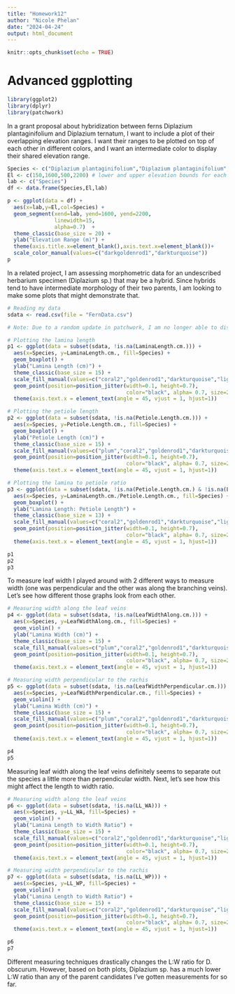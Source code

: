 ```yaml
---
title: "Homework12"
author: "Nicole Phelan"
date: "2024-04-24"
output: html_document
---
```


```r
knitr::opts_chunk$set(echo = TRUE)
```

# Advanced ggplotting

```r
library(ggplot2)
library(dplyr)
library(patchwork)
```

In a grant proposal about hybridization between ferns Diplazium plantaginifolium and Diplazium ternatum, I want to include a plot of their overlapping elevation ranges. I want their ranges to be plotted on top of each other in different colors, and I want an intermediate color to display their shared elevation range.

```r
Species <- c("Diplazium plantaginifolium","Diplazium plantaginifolium","Diplazium ternatum","Diplazium ternatum")
El <- c(150,1600,500,2200) # lower and upper elevation bounds for each species
lab <- c("Species")
df <- data.frame(Species,El,lab)

p <- ggplot(data = df) +
  aes(x=lab,y=El,col=Species) +
  geom_segment(xend=lab, yend=1600, yend=2200,
               linewidth=15, 
               alpha=0.7)  +
  theme_classic(base_size = 20) +
  ylab("Elevation Range (m)") + 
  theme(axis.title.x=element_blank(),axis.text.x=element_blank())+
  scale_color_manual(values=c("darkgoldenrod1","darkturquoise"))
p
```

In a related project, I am assessing morphometric data for an undescribed herbarium specimen (Diplazium sp.) that may be a hybrid. Since hybrids tend to have intermediate morphology of their two parents, I am looking to make some plots that might demonstrate that.

```r
# Reading my data
sdata <- read.csv(file = "FernData.csv")

# Note: Due to a random update in patchwork, I am no longer able to display plots together by adding them

# Plotting the lamina length
p1 <- ggplot(data = subset(sdata, !is.na(LaminaLength.cm.))) +
  aes(x=Species, y=LaminaLength.cm., fill=Species) +
  geom_boxplot() +
  ylab("Lamina Length (cm)") +
  theme_classic(base_size = 15) +
  scale_fill_manual(values=c("coral2","goldenrod1","darkturquoise","lightpink")) +
  geom_point(position=position_jitter(width=0.1, height=0.7),
                                      color="black", alpha= 0.7, size=2) +
  theme(axis.text.x = element_text(angle = 45, vjust = 1, hjust=1))

# Plotting the petiole length
p2 <- ggplot(data = subset(sdata, !is.na(Petiole.Length.cm.))) +
  aes(x=Species, y=Petiole.Length.cm., fill=Species) +
  geom_boxplot() +
  ylab("Petiole Length (cm)") +
  theme_classic(base_size = 15) +
  scale_fill_manual(values=c("plum","coral2","goldenrod1","darkturquoise","lightpink")) +
  geom_point(position=position_jitter(width=0.1, height=0.7),
                                      color="black", alpha= 0.7, size=2) +
  theme(axis.text.x = element_text(angle = 45, vjust = 1, hjust=1))

# Plotting the lamina to petiole ratio
p3 <- ggplot(data = subset(sdata, !is.na(Petiole.Length.cm.) & !is.na(LaminaLength.cm.))) +
  aes(x=Species, y=LaminaLength.cm./Petiole.Length.cm., fill=Species) +
  geom_boxplot() +
  ylab("Lamina Length: Petiole Length") +
  theme_classic(base_size = 13) +
  scale_fill_manual(values=c("coral2","goldenrod1","darkturquoise","lightpink")) +
  geom_point(position=position_jitter(width=0.1, height=0.7),
                                      color="black", alpha= 0.7, size=2) +
  theme(axis.text.x = element_text(angle = 45, vjust = 1, hjust=1))

p1
p2
p3

```

To measure leaf width I played around with 2 different ways to measure width (one was perpendicular and the other was along the branching veins). Let's see how different those graphs look from each other.

```r
# Measuring width along the leaf veins
p4 <- ggplot(data = subset(sdata, !is.na(LeafWidthAlong.cm.))) +
  aes(x=Species, y=LeafWidthAlong.cm., fill=Species) +
  geom_violin() +
  ylab("Lamina Width (cm)") +
  theme_classic(base_size = 15) +
  scale_fill_manual(values=c("plum","coral2","goldenrod1","darkturquoise","lightpink")) +
  geom_point(position=position_jitter(width=0.1, height=0.7),
                                      color="black", alpha= 0.7, size=2) +
  theme(axis.text.x = element_text(angle = 45, vjust = 1, hjust=1))

# Measuring width perpendicular to the rachis
p5 <- ggplot(data = subset(sdata, !is.na(LeafWidthPerpendicular.cm.))) +
  aes(x=Species, y=LeafWidthPerpendicular.cm., fill=Species) +
  geom_violin() +
  ylab("Lamina Width (cm)") +
  theme_classic(base_size = 15) +
  scale_fill_manual(values=c("plum","coral2","goldenrod1","darkturquoise","lightpink")) +
  geom_point(position=position_jitter(width=0.1, height=0.7),
                                      color="black", alpha= 0.7, size=2) +
  theme(axis.text.x = element_text(angle = 45, vjust = 1, hjust=1))

p4
p5
```

Measuring leaf width along the leaf veins definitely seems to separate out the species a little more than perpendicular width. Next, let's see how this might affect the length to width ratio.

```r
# Measuring width along the leaf veins
p6 <- ggplot(data = subset(sdata, !is.na(LL_WA))) +
  aes(x=Species, y=LL_WA, fill=Species) +
  geom_violin() +
  ylab("Lamina Length to Width Ratio") +
  theme_classic(base_size = 15) +
  scale_fill_manual(values=c("coral2","goldenrod1","darkturquoise","lightpink")) +
  geom_point(position=position_jitter(width=0.1, height=0.7),
                                      color="black", alpha= 0.7, size=2) +
  theme(axis.text.x = element_text(angle = 45, vjust = 1, hjust=1))

# Measuring width perpendicular to the rachis
p7 <- ggplot(data = subset(sdata, !is.na(LL_WP))) +
  aes(x=Species, y=LL_WP, fill=Species) +
  geom_violin() +
  ylab("Lamina Length to Width Ratio") +
  theme_classic(base_size = 15) +
  scale_fill_manual(values=c("coral2","goldenrod1","darkturquoise","lightpink")) +
  geom_point(position=position_jitter(width=0.1, height=0.7),
                                      color="black", alpha= 0.7, size=2) +
  theme(axis.text.x = element_text(angle = 45, vjust = 1, hjust=1))

p6
p7
```

Different measuring techniques drastically changes the L:W ratio for D. obscurum. However, based on both plots, Diplazium sp. has a much lower L:W ratio than any of the parent candidates I've gotten measurements for so far.
